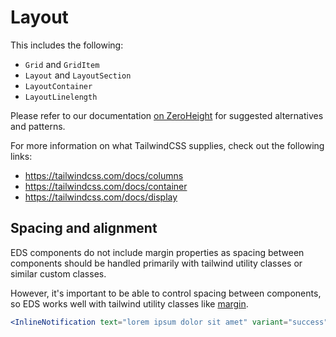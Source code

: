 
<Meta title="Documentation/Guidelines/Layout" />

# Layout

<InlineNotification text="The layout components are being deprecated in favor of using TailwindCSS" variant="warning" />

This includes the following:

* `Grid` and `GridItem`
* `Layout` and `LayoutSection`
* `LayoutContainer`
* `LayoutLinelength`

Please refer to our documentation [on ZeroHeight](https://eds.czi.design/styleguide/s/36770/p/17f0a9-layout/b/66febf)
for suggested alternatives and patterns.

For more information on what TailwindCSS supplies, check out the following links:

* https://tailwindcss.com/docs/columns
* https://tailwindcss.com/docs/container
* https://tailwindcss.com/docs/display

## Spacing and alignment

EDS components do not include margin properties as spacing between components should be handled primarily with 
tailwind utility classes or similar custom classes.

However, it's important to be able to control spacing between components, so EDS works well with tailwind utility 
classes like [margin](https://tailwindcss.com/docs/margin).

```jsx
<InlineNotification text="lorem ipsum dolor sit amet" variant="success" className="mb-5" />
```
